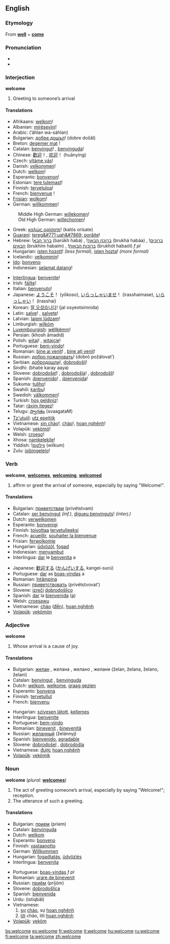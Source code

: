 ==English==
===Etymology===
From '''[[well]]''' + '''[[come]]'''

===Pronunciation===
*{{IPA|/ˈwɛl.kəm/}}
*{{SAMPA|/"welk@m/}}

===Interjection===
'''welcome'''

# Greeting to someone’s arrival

====Translations====
{{top}}
*Afrikaans: [[welkom]]!
*Albanian: [[mirësevini]]!
*Arabic: {{ARchar|!&nbsp;[[اهلا وسهلا|أهلاً وسهلاً]]}} (’áhlan wa-sáhlan)
*Bulgarian: [[добре дошъл]]! (dobre došâl)
*Breton: [[degemer mat]]&nbsp;!
*Catalan: [[benvingut]]! {{m}}, [[benvinguda]]! {{f}}
*Chinese: [[歡迎]]！, [[欢迎]]！ (huānyíng)
*Czech: [[vítáme vás]]!
*Danish: [[velkommen]]!
*Dutch: [[welkom]]!
*Esperanto: [[bonvenon]]!
*Estonian: [[tere tulemast]]!
*Finnish: [[tervetuloa]]!
*French: [[bienvenue]]&nbsp;!
*[[Frisian]]: [[wolkom]]!
*German: [[willkommen]]!
:Middle High German: [[willekomen]]!
:Old High German: [[willechomen]]!
*Greek: [[καλώς ορίσατε]]! (kalós orísate)
*[[Guaraní]]: [[tereg&#771;uah&#7869; porãite]]!
*Hebrew: ![[ברוך הבא]] (barúkh habá) {{m}}, ![[ברוכה הבאה]] (brukhá habáa) {{f}}, ![[ברוכים הבאים]] (brukhím habaím) {{p}}, ![[ברוכות הבאות]] (brukhót habaót) ''f pl''
*Hungarian: [[isten hozott]]! ''(less formal)'', [[isten hozta]]! ''(more formal)''
*Icelandic: [[velkommin]]!
*[[Ido]]: [[bonveno]]
*Indonesian: [[selamat datang]]!
{{mid}}
*[[Interlingua]]: [[benvenite]]!
*Irish: [[fáilte]]!
*Italian: [[benvenuto]]!
*Japanese: [[ようこそ]]！ (yōkoso), [[いらっしゃいませ]]！ (irasshaimase), [[いらっしゃい]]！ (irasshai)
*Korean: [[잘 오셨습니다]]! (jal osyeotsimnida)
*Latin: [[salve]]! {{s}}, [[salvete]]! {{p}}
*Latvian: [[laipni lūdzam]]! {{p}}
*Limburgish: [[wilkóm]]
*[[Luxembourgish]]: [[wëllkëmm]]!
*Persian: {{FAchar|[[خوش امدید|خوش آمدید]]}} (khosh āmadid)
*Polish: [[witaj]]! {{s}}, [[witajcie]]! {{p}}
*Portuguese: [[bem-vindo]]!
*Romanian: [[bine ai venit]]! {{s}}, [[bine aţi venit]]! {{p}}
*Russian: [[добро пожаловать]]! (dobró požálovat’)
*Serbian: [[добродошли]]!, [[dobrodošli]]!
*Sindhi: {{SDchar|[[َڀَلِي ڪَري آيا]]}} (bhalie karay aaya)
*Slovene: [[dobrodošel]]! {{m}}, [[dobrodošla]]! {{f}}, [[dobrodošli]]! {{p}}
*Spanish: ¡[[bienvenido]]! {{m}}, ¡[[bienvenida]]! {{f}} 
*Sukuma: [[tuliho]]!
*Swahili: [[karibu]]!
*Swedish: [[välkommen]]!
*Turkish: [[hoş geldiniz]]!
*Tatar: [[räxim itegez]]!
*Telugu: [[స్వాగతం]] (svaagataM)
*[[Tz'utujil]]: [[utz epejtiik]]
*Vietnamese: [[xin chào]]!, [[chào]]!, [[hoan nghênh]]!
*Volapük: [[vekömö]]!
*Welsh: [[croeso]]!
*Xhosa: [[namkelekile]]!
*Yiddish: ![[װילקום]] (wilkum)
*Zulu: [[isibingelelo]]!
{{bottom}}

===Verb===
'''welcome''', '''[[welcomes]]''', '''[[welcoming]]''', '''[[welcomed]]'''

# affirm or greet the arrival of someone, especially by saying "Welcome!".

====Translations====
{{top}}
*Bulgarian: [[приветствам]] (privétstvam)
*Catalan: [[ser benvingut]] ''(inf.)'', [[digueu benvinguts]]! ''(interj.)''
*Dutch: [[verwelkomen]]
*Esperanto: [[bonvenigi]]
*Finnish: [[toivottaa]] [[tervetullut|tervetulleeksi]]
*French: [[acueillir]], [[souhaiter la bienvenue]]
*Frisian: [[ferwolkomje]]
*Hungarian: [[üdvözöl]], [[fogad]]
*Indonesian: [[sambut|menyambut]]
*Interlingua: [[dar]] le [[benvenita]] a
{{mid}}
*Japanese: [[歓迎]]する ([[かんげい]]する, kangei-surú)
*Portuguese: [[dar]] as [[boas-vindas]] a
*Romanian: [[întâmpina]]
*Russian: [[приветствовать]] (privétstvovat’)
*Slovene: [[izreči]] [[dobrodošlica|dobrodošlico]]
*Spanish: [[dar#Spanish|dar]] la [[bienvenida]] ([[a#Spanish|a]])
*Welsh: [[croesawu]]
*Vietnamese: [[chào]] ([[đến]]), [[hoan nghênh]]
*[[Volapük]]: [[vekömön]]
{{bottom}}

===Adjective===
'''welcome'''

# Whose arrival is a cause of joy.

====Translations====
{{top}}
*Bulgarian: [[желан]] {{m}}, желана {{f}}, желано {{n}}, желани {{p}} (želan, želana, želano, želani)
*Catalan: [[benvingut]] {{m}}, [[benvinguda]] {{f}}
*Dutch: [[welkom]], [[welkome]], [[graag gezien]]
*Esperanto: [[bonvena]]
*Finnish: [[tervetullut]]
*French: [[bienvenu]]
{{mid}}
*Hungarian: [[szívesen látott]], [[kellemes]]
*Interlingua: [[benvenite]]
*Portuguese: [[bem-vindo]]
*Romanian: [[binevenit]] {{m}}, [[binevenită]] {{f}}
*Russian: [[желанный]] (želánnyj)
*Spanish: [[bienvenido]], [[agradable]]
*Slovene: [[dobrodošel]] {{m}}, [[dobrodošla]] {{f}}
*Vietnamese: [[được]] [[hoan nghênh]]
*[[Volapük]]: [[vekömik]]
{{bottom}}

===Noun===
'''welcome'''  (''plural:'' '''[[welcomes]]''')

#The act of greeting someone’s arrival, especially by saying "Welcome!"; reception.
#The utterance of such a greeting.

====Translations====
{{top}}
*Bulgarian: [[прием]] (priem) {{m}}
*Catalan: [[benvinguda]] {{f}}
*Dutch: [[welkom]] {{n}}
*Esperanto: [[bonveno]]
*Finnish: [[vastaanotto]]
*German: [[Willkommen]] {{n}}
*Hungarian: [[fogadtatás]], [[üdvözlés]]
*Interlingua: [[benvenita]]
{{mid}}
*Portuguese: [[boas-vindas]] ''f pl''
*Romanian: [[urare de binevenit]]
*Russian: [[приём]] (prijóm) {{m}}
*Slovene: [[dobrodošlica]] {{f}}
*Spanish: [[bienvenida]] {{f}}
*Urdu: {{URchar|[[استقبال]]}} (istiqbâl)
*Vietnamese:
*#[[sự]] [[chào]], sự [[hoan nghênh]]
*#[[lời]] chào, lời [[hoan nghênh]]
*[[Volapük]]: [[veköm]]
{{bottom}}

[[bs:welcome]]
[[es:welcome]]
[[fr:welcome]]
[[it:welcome]]
[[hu:welcome]]
[[ru:welcome]]
[[fi:welcome]]
[[ta:welcome]]
[[zh:welcome]]
